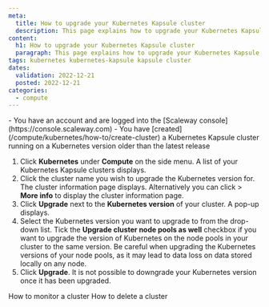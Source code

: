 ```yaml
---
meta:
  title: How to upgrade your Kubernetes Kapsule cluster
  description: This page explains how to upgrade your Kubernetes Kapsule cluster
content:
  h1: How to upgrade your Kubernetes Kapsule cluster
  paragraph: This page explains how to upgrade your Kubernetes Kapsule cluster
tags: kubernetes kubernetes-kapsule kapsule cluster 
dates:
  validation: 2022-12-21
  posted: 2022-12-21
categories:
  - compute
---
```


<Macro id="iam-requirements" />

<Message type="requirement">
  - You have an account and are logged into the [Scaleway console](https://console.scaleway.com) 
  - You have [created](/compute/kubernetes/how-to/create-cluster) a Kubernetes Kapsule cluster running on a Kubernetes version older than the latest release
</Message>

1. Click **Kubernetes** under **Compute** on the side menu. A list of your Kubernetes Kapsule clusters displays.
2. Click the cluster name you wish to upgrade the Kubernetes version for. The cluster information page displays.
    <Message type="tip">
      Alternatively you can click <Icon name="more" /> > **More info** to display the cluster information page.
    </Message>
3. Click **Upgrade** next to the **Kubernetes version** of your cluster. A pop-up displays.
    <Lightbox src="scaleway-kubernetes-cluster-upgrade.webp" alt="" />
4. Select the Kubernetes version you want to upgrade to from the drop-down list. Tick the **Upgrade cluster node pools as well** checkbox if you want to upgrade the version of Kubernetes on the node pools in your cluster to the same version. 
    <Lightbox src="scaleway-kubernetes-version-select.webp" alt="" />
    <Message type="important">
      Be careful when upgrading the Kubernetes versions of your node pools, as it may lead to data loss on data stored locally on any node.
    </Message>
 5. Click **Upgrade**. 
    <Message type="note">
      It is not possible to downgrade your Kubernetes version once it has been upgraded. 
    </Message>

<Navigation title="See Also">
  <PreviousButton to="/compute/kubernetes/how-to/monitor-cluster/">How to monitor a cluster</PreviousButton>
  <NextButton to="/compute/kubernetes/how-to/delete-cluster/">How to delete a cluster</NextButton>
</Navigation>
